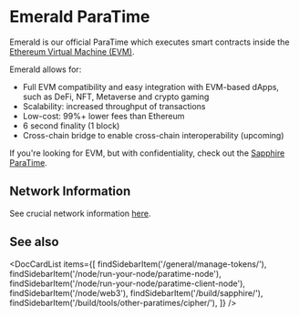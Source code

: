 
# Emerald ParaTime

Emerald is our official ParaTime which executes smart contracts inside the
[Ethereum Virtual Machine (EVM)].

Emerald allows for:

* Full EVM compatibility and easy integration with EVM-based dApps, such as
DeFi, NFT, Metaverse and crypto gaming
* Scalability: increased throughput of transactions
* Low-cost: 99%+ lower fees than Ethereum
* 6 second finality (1 block)
* Cross-chain bridge to enable cross-chain interoperability (upcoming)

If you're looking for EVM, but with confidentiality, check out the
[Sapphire ParaTime](https://github.com/oasisprotocol/sapphire-paratime/blob/main/docs/README.mdx).

[Ethereum Virtual Machine (EVM)]: https://ethereum.org/en/developers/docs/evm/

## Network Information

See crucial network information [here][network].

[network]: ./network.mdx

## See also

<DocCardList items={[
    findSidebarItem('/general/manage-tokens/'),
    findSidebarItem('/node/run-your-node/paratime-node'),
    findSidebarItem('/node/run-your-node/paratime-client-node'),
    findSidebarItem('/node/web3'),
    findSidebarItem('/build/sapphire/'),
    findSidebarItem('/build/tools/other-paratimes/cipher/'),
]} />
